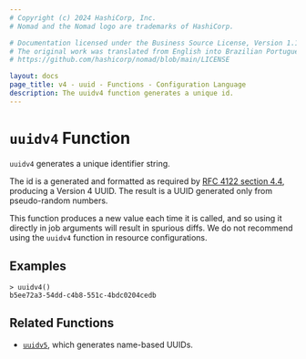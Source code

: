 ```yaml
---
# Copyright (c) 2024 HashiCorp, Inc.
# Nomad and the Nomad logo are trademarks of HashiCorp.

# Documentation licensed under the Business Source License, Version 1.1.
# The original work was translated from English into Brazilian Portuguese.
# https://github.com/hashicorp/nomad/blob/main/LICENSE

layout: docs
page_title: v4 - uuid - Functions - Configuration Language
description: The uuidv4 function generates a unique id.
---
```


# `uuidv4` Function

`uuidv4` generates a unique identifier string.

The id is a generated and formatted as required by [RFC 4122 section
4.4](https://tools.ietf.org/html/rfc4122#section-4.4), producing a Version 4
UUID. The result is a UUID generated only from pseudo-random numbers.

This function produces a new value each time it is called, and so using it
directly in job arguments will result in spurious diffs. We do not
recommend using the `uuidv4` function in resource configurations.

## Examples

```shell-session
> uuidv4()
b5ee72a3-54dd-c4b8-551c-4bdc0204cedb
```

## Related Functions

- [`uuidv5`](/nomad/docs/reference/hcl2/functions/uuid/uuidv5), which generates name-based UUIDs.
